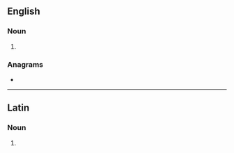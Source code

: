 ==English==

===Noun===
{{head|en|noun form}}

# {{plural of|en|mentula}}

===Anagrams===
* {{anagrams|en|a=aelmnstu|nutmeals}}

----

==Latin==

===Noun===
{{la-noun-form|mentulās|g=f}}

# {{inflection of|la|mentula||acc|p}}